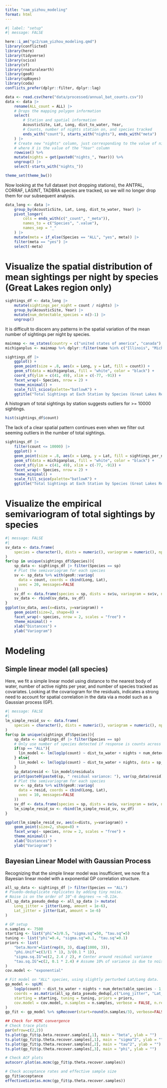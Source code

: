 ```yaml
---
title: "sam_yizhou_modeling"
format: html
---
```


```r
#| label: "setup"
#| message: FALSE

here::i_am("gc2/sam_yizhou_modeling.qmd")
library(conflicted)
library(here)
library(tidyverse)
library(scico)
library(sf)
library(rnaturalearth)
library(geoR)
library(spBayes)
library(coda)
conflicts_prefer(dplyr::filter, dplyr::lag)

data <- read.csv(here("data/processed/annual_bat_counts.csv")) 
data <- data |> 
    rename(ALL_count = ALL) |>
    # Drops the mapping polygon information
    select(
        # Station and spatial information
        AcousticSite, Lat, Long, dist_to_water, Year, 
        # Counts, number of nights station on, and species tracked
        ends_with("count"), starts_with("nights"), ends_with("meta")
    ) |>
    # Create new "nights" column, just corresponding to the value of nights_X, 
    # where X is the value of the "Year" column
    rowwise() %>%
    mutate(nights = get(paste0("nights_", Year))) %>%
    ungroup() |> 
    select(-starts_with("nights_"))

theme_set(theme_bw())
```

Now looking at the full dataset (not dropping stations), the ANTPAL, CORRAF, LASINT, TADBRA species are tracked, so we will no longer drop them for our subsequent analysis.

```r
data_long <- data |>
    group_by(AcousticSite, Lat, Long, dist_to_water, Year) |>
    pivot_longer(
        cols = ends_with(c("_count", "_meta")), 
        names_to = c("Species", ".value"),
        names_sep = "_"
    ) |>
    mutate(meta = if_else(Species == "ALL", "yes", meta)) |>
    filter(meta == "yes") |>
    select(-meta)
```

# Visualize the spatial distribution of mean sightings per night by species (Great Lakes region only)
```r
sightings_df <- data_long |>
    mutate(sightings_per_night = count / nights) |>
    group_by(AcousticSite, Year) |>
    mutate(num_detectable_species = n()-1) |>
    ungroup()
```

It is difficult to discern any patterns in the spatial variation of the mean number of sightings per night by species.
```r
mainmap <- ne_states(country = c("united states of america", "canada"), returnclass = "sf")
michiganplus <- mainmap %>% dplyr::filter(name %in% c("Illinois", "Michigan", "Wisconsin", "Ontario", "Ohio", "Indiana", "Pennsylvania", "New York", "West Virginia"))

sightings_df |>
    ggplot() +
    geom_point(size = .8, aes(x = Long, y = Lat, fill = count)) +
    geom_sf(data = michiganplus, fill = "white", color = "black") +
    coord_sf(ylim = c(41, 49), xlim = c(-77, -91)) +
    facet_wrap(~ Species, nrow = 2) +
    theme_minimal() +
    scale_fill_scico(palette="batlowK") +
    ggtitle("Total Sightings at Each Station by Species (Great Lakes Region)")
```

A histogram of total sightings by station suggests outliers for >= 10000 sightings.
```r
hist(sightings_df$count)
```

The lack of a clear spatial pattern continues even when we filter out seeming outliers in the number of total sightings.
```r
sightings_df |>
    filter(count <= 10000) |>
    ggplot() +
    geom_point(size = .8, aes(x = Long, y = Lat, fill = sightings_per_night)) +
    geom_sf(data = michiganplus, fill = "white", color = "black") +
    coord_sf(ylim = c(41, 49), xlim = c(-77, -91)) +
    facet_wrap(~ Species, nrow = 2) +
    theme_minimal() +
    scale_fill_scico(palette="batlowK") +
    ggtitle("Total Sightings at Each Station by Species (Great Lakes Region)", subtitle = "Sightings/night >100 removed")
```

# Visualize the empirical semivariogram of total sightings by species

```r
#| message: FALSE
#| 
sv_data <- data.frame(
    species = character(), dists = numeric(), variogram = numeric(), npairs = numeric(), sd = numeric()
)
for(sp in unique(sightings_df$Species)){
    sp_data <- sightings_df |> filter(Species == sp)
    # Plot the semivariogram for each species
    sv <- sp_data %>% with(geoR::variog(
      data = count, coords = cbind(Long, Lat), 
      uvec = 20, messages=FALSE
    ))
    sv_df <- data.frame(species = sp, dists = sv$u, variogram = sv$v, npairs = sv$n, sd = sv$sd)
    sv_data <- rbind(sv_data, sv_df)
}
ggplot(sv_data, aes(x=dists, y=variogram)) + 
    geom_point(size=2, shape=8) +
    facet_wrap(~ species, nrow = 2, scales = "free") +
    theme_minimal() + 
    xlab("Distances") +
    ylab("Variogram")
```

# Modeling

## Simple linear model (all species)
Here, we fit a simple linear model using distance to the nearest body of water, number of active nights per year, and number of species tracked as covariates. Looking at the covariogram for the residuals, indicates a strong need to account for spatial correlation in the data via a model such as a Gaussian process (GP).
```r
#| message: FALSE
#| 
lm_simple_resid_sv <- data.frame(
    species = character(), dists = numeric(), variogram = numeric(), npairs = numeric(), sd = numeric()
)
for(sp in unique(sightings_df$Species)){
    sp_data <- sightings_df |> filter(Species == sp)
    # Only use number of species detected if response is counts across all species
    if(sp == "ALL"){
      lin_model <- lm(log1p(count) ~ dist_to_water + nights + num_detectable_species, data = sp_data)
    } else{
      lin_model <- lm(log1p(count) ~ dist_to_water + nights, data = sp_data)
    }
    sp_data$resid <- lin_model$residuals
    print(paste0(paste0(sp, " residual variance: "), var(sp_data$resid)))
    # Plot the semivariogram for each species
    sv <- sp_data %>% with(geoR::variog(
      data = resid, coords = cbind(Long, Lat), 
      uvec = 10, messages=FALSE
    ))
    sv_df <- data.frame(species = sp, dists = sv$u, variogram = sv$v, npairs = sv$n, sd = sv$sd)
    lm_simple_resid_sv <- rbind(lm_simple_resid_sv, sv_df)
}

ggplot(lm_simple_resid_sv, aes(x=dists, y=variogram)) + 
    geom_point(size=2, shape=8) +
    facet_wrap(~ species, nrow = 2, scales = "free") +
    theme_minimal() + 
    xlab("Distances") +
    ylab("Variogram")
```

## Bayesian Linear Model with Gaussian Process
Recognizing that the simple linear model was insufficient, we now fit a Bayesian linear model with a exponential GP correlation structure.
```r
all_sp_data <- sightings_df |> filter(Species == "ALL")
# Psuedo-deduplicate replicates by adding tiny noise.
# Noise is on the order of 10^-6 degrees ~= ~0.11m.
all_sp_data_pseudo_dedup <- all_sp_data |> mutate(
    Long_jitter = jitter(Long, amount = 1e-6),
    Lat_jitter = jitter(Lat, amount = 1e-6)
)

# GP setup
n.samples <- 7500
starting <- list("phi"=3/0.5, "sigma.sq"=50, "tau.sq"=5)
tuning <- list("phi"=0.4, "sigma.sq"=0.1, "tau.sq"=0.1)
priors <- list(
    "beta.Norm"=list(rep(0, 3), diag(1000, 3)),
    "phi.Unif"=c(3/(1 * 1), 3/(0.1 * 1)), 
    "sigma.sq.IG"=c(2, 2.4 / 2), # Center around residual variance
    "tau.sq.IG"=c(2, 0.1 * 2.4) # Assume 10% of variance is due to noise
)
cov.model <- "exponential"

# Fit model on "ALL" species, using slightly perturbed Lat/Long data.
gp_model <- spLM(
    log1p(count) ~ dist_to_water + nights + num_detectable_species - 1, data = all_sp_data_pseudo_dedup, 
    coords = as.matrix(all_sp_data_pseudo_dedup[,c("Long_jitter", "Lat_jitter")]), 
    starting = starting, tuning = tuning, priors = priors, 
    cov.model = cov.model, n.samples = n.samples, verbose = FALSE, n.report = 500
) 
gp_fit <- gp_model %>% spRecover(start=round(n.samples/3), verbose=FALSE)

## Check for MCMC convergence
# Check trace plots
par(mfrow=c(2,2))
ts.plot(gp_fit$p.beta.recover.samples[,1], main = "beta", ylab = "")
ts.plot(gp_fit$p.theta.recover.samples[,1], main = "sigma^2", ylab = "")
ts.plot(gp_fit$p.theta.recover.samples[,2], main = "tau^2", ylab = "")
ts.plot(gp_fit$p.theta.recover.samples[,3], main = "phi", ylab = "")

# Check ACF plots 
autocorr.plot(as.mcmc(gp_fit$p.theta.recover.samples))

# Check acceptance rates and effective sample size
gp_fit$acceptance
effectiveSize(as.mcmc(gp_fit$p.theta.recover.samples))
```